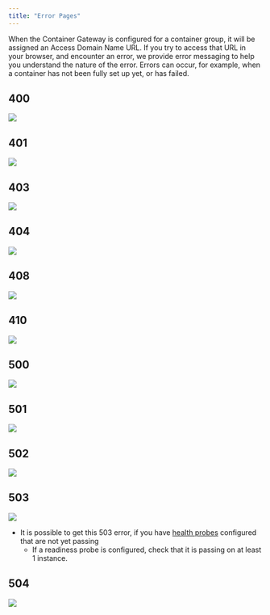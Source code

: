 ```yaml
---
title: "Error Pages"
---
```


When the Container Gateway is configured for a container group, it will be assigned an Access Domain Name URL. If you try to access that URL in your browser, and encounter an error, we provide error messaging to help you understand the nature of the error. Errors can occur, for example, when a container has not been fully set up yet, or has failed.

## 400

<img src="https://files.readme.io/d75bc38-400.png" />

## 401

<img src="https://files.readme.io/219584b-401.png" />

## 403

<img src="https://files.readme.io/0200663-403.png" />

## 404

<img src="https://files.readme.io/43a448e-404.png" />

## 408

<img src="https://files.readme.io/faedec7-408.png" />

## 410

<img src="https://files.readme.io/61d69b2-410.png" />

## 500

<img src="https://files.readme.io/7661b54-500.png" />

## 501

<img src="https://files.readme.io/6b90df5-501.png" />

## 502

<img src="https://files.readme.io/b1d06fa-502.png" />

## 503

<img src="https://files.readme.io/1de7468-503.png" />

- It is possible to get this 503 error, if you have [health probes](/container-engine/health-probes) configured that are not yet passing
  - If a readiness probe is configured, check that it is passing on at least 1 instance.

## 504

<img src="https://files.readme.io/39c7e0f-504.png" />
